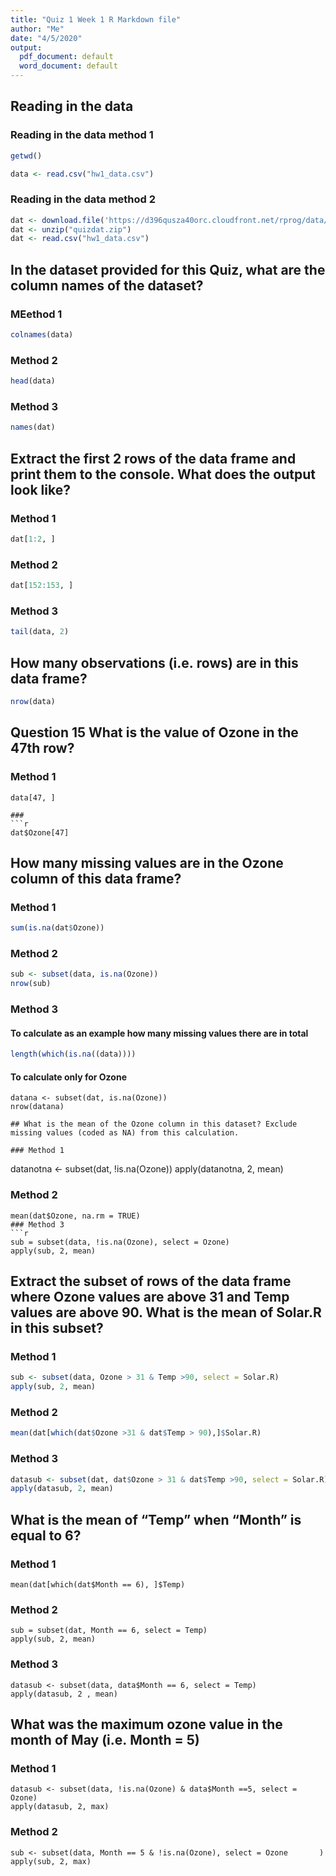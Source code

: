 ```yaml
---
title: "Quiz 1 Week 1 R Markdown file"
author: "Me"
date: "4/5/2020"
output:
  pdf_document: default
  word_document: default
---
```

## Reading in the data
### Reading in the data method 1

```r
getwd()
```

```r
data <- read.csv("hw1_data.csv")
```

### Reading in the data method 2
```r
dat <- download.file('https://d396qusza40orc.cloudfront.net/rprog/data/quiz1_data.zip', destfile ="quizdat.zip")
dat <- unzip("quizdat.zip")
dat <- read.csv("hw1_data.csv")

```
## In the dataset provided for this Quiz, what are the column names of the dataset?
### MEethod 1
```r
colnames(data)
```
### Method 2
```r
head(data)
```
### Method 3
```r
names(dat)
```
##  Extract the first 2 rows of the data frame and print them to the console. What does the output look like?

### Method 1
```r
dat[1:2, ]
```
### Method 2
```r
dat[152:153, ]
```

### Method 3
```r
tail(data, 2)
```

## How many observations (i.e. rows) are in this data frame? 

```r
nrow(data)
```
## Question 15 What is the value of Ozone in the 47th row? 

### Method 1

```
data[47, ]

###
```r
dat$Ozone[47]
```


## How many missing values are in the Ozone column of this data frame?

### Method 1
```r
sum(is.na(dat$Ozone))
```
### Method 2
```r
sub <- subset(data, is.na(Ozone))
nrow(sub)
```
### Method 3
#### To calculate as an example how many missing values there are in total
```r
length(which(is.na((data))))
```
#### To calculate only for Ozone
```
datana <- subset(dat, is.na(Ozone))
nrow(datana)

## What is the mean of the Ozone column in this dataset? Exclude missing values (coded as NA) from this calculation.

### Method 1
```
datanotna <- subset(dat, !is.na(Ozone))
apply(datanotna, 2, mean)

### Method 2
```
mean(dat$Ozone, na.rm = TRUE)
### Method 3
```r
sub = subset(data, !is.na(Ozone), select = Ozone)
apply(sub, 2, mean)
```

## Extract the subset of rows of the data frame where Ozone values are above 31 and Temp values are above 90. What is the mean of Solar.R in this subset?

### Method 1
```r
sub <- subset(data, Ozone > 31 & Temp >90, select = Solar.R)
apply(sub, 2, mean)
```
### Method 2
```r
mean(dat[which(dat$Ozone >31 & dat$Temp > 90),]$Solar.R)
```
### Method 3 
```r
datasub <- subset(dat, dat$Ozone > 31 & dat$Temp >90, select = Solar.R)
apply(datasub, 2, mean)
```
## What is the mean of “Temp” when “Month” is equal to 6?
### Method 1
```
mean(dat[which(dat$Month == 6), ]$Temp)
```
### Method 2
```
sub = subset(dat, Month == 6, select = Temp)
apply(sub, 2, mean)
```
### Method 3
```
datasub <- subset(data, data$Month == 6, select = Temp)
apply(datasub, 2 , mean)
```

## What was the maximum ozone value in the month of May (i.e. Month = 5)
### Method 1
```
datasub <- subset(data, !is.na(Ozone) & data$Month ==5, select = Ozone)
apply(datasub, 2, max)
```
### Method 2
```
sub <- subset(data, Month == 5 & !is.na(Ozone), select = Ozone       )
apply(sub, 2, max)
```